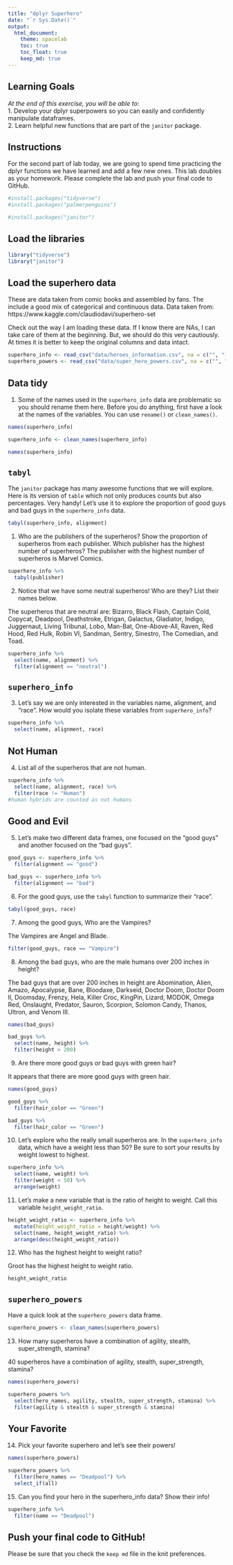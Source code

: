 ```yaml
---
title: "dplyr Superhero"
date: "`r Sys.Date()`"
output:
  html_document: 
    theme: spacelab
    toc: true
    toc_float: true
    keep_md: true
---
```


## Learning Goals  
*At the end of this exercise, you will be able to:*    
1. Develop your dplyr superpowers so you can easily and confidently manipulate dataframes.  
2. Learn helpful new functions that are part of the `janitor` package.  

## Instructions
For the second part of lab today, we are going to spend time practicing the dplyr functions we have learned and add a few new ones. This lab doubles as your homework. Please complete the lab and push your final code to GitHub.  

```r
#install.packages("tidyverse")
#install.packages("palmerpenguins")
```

```r
#install.packages("janitor")
```


## Load the libraries
```r
library("tidyverse")
library("janitor")
```


## Load the superhero data
These are data taken from comic books and assembled by fans. The include a good mix of categorical and continuous data.  Data taken from: https://www.kaggle.com/claudiodavi/superhero-set  

Check out the way I am loading these data. If I know there are NAs, I can take care of them at the beginning. But, we should do this very cautiously. At times it is better to keep the original columns and data intact.  
```r
superhero_info <- read_csv("data/heroes_information.csv", na = c("", "-99", "-"))
superhero_powers <- read_csv("data/super_hero_powers.csv", na = c("", "-99", "-"))
```

## Data tidy
1. Some of the names used in the `superhero_info` data are problematic so you should rename them here. Before you do anything, first have a look at the names of the variables. You can use `rename()` or `clean_names()`.

```r
names(superhero_info)
```

```r
superhero_info <- clean_names(superhero_info)
```

```r
names(superhero_info)
```


## `tabyl`
The `janitor` package has many awesome functions that we will explore. Here is its version of `table` which not only produces counts but also percentages. Very handy! Let's use it to explore the proportion of good guys and bad guys in the `superhero_info` data.  
```r
tabyl(superhero_info, alignment)
```

1. Who are the publishers of the superheros? Show the proportion of superheros from each publisher. Which publisher has the highest number of superheros?
The publisher with the highest number of superheros is Marvel Comics.

```r
superhero_info %>%
  tabyl(publisher)
```


2. Notice that we have some neutral superheros! Who are they? List their names below. 

The superheros that are neutral are: Bizarro, Black Flash, Captain Cold, Copycat, Deadpool, Deathstroke, Etrigan, Galactus, Gladiator, Indigo, Juggernaut, Living Tribunal, Lobo, Man-Bat, One-Above-All, Raven, Red Hood, Red Hulk, Robin VI, Sandman, Sentry, Sinestro, The Comedian, and Toad. 
```r
superhero_info %>%
  select(name, alignment) %>% 
  filter(alignment == "neutral")
```


## `superhero_info`
3. Let's say we are only interested in the variables name, alignment, and "race". How would you isolate these variables from `superhero_info`?
```r
superhero_info %>%
  select(name, alignment, race)

```


## Not Human
4. List all of the superheros that are not human.
```r
superhero_info %>%
  select(name, alignment, race) %>%
  filter(race != "Human")
#human hybrids are counted as not humans 
```


## Good and Evil
5. Let's make two different data frames, one focused on the "good guys" and another focused on the "bad guys".

```r
good_guys <- superhero_info %>%
  filter(alignment == "good")
```

```r
bad_guys <- superhero_info %>%
  filter(alignment == "bad")
```


6. For the good guys, use the `tabyl` function to summarize their "race".

```r
tabyl(good_guys, race)
```


7. Among the good guys, Who are the Vampires?

The Vampires are Angel and Blade. 
```r
filter(good_guys, race == "Vampire")
```


8. Among the bad guys, who are the male humans over 200 inches in height?

The bad guys that are over 200 inches in height are Abomination, Alien, Amazo, Apocalypse, Bane, Bloodaxe, Darkseid, Doctor Doom, Doctor Doom II, Doomsday, Frenzy, Hela, Killer Croc, KingPin, Lizard, MODOK, Omega Red, Onslaught, Predator, Sauron, Scorpion, Solomon Candy, Thanos, Ultron, and Venom III. 

```r
names(bad_guys)
```

```r
bad_guys %>% 
  select(name, height) %>% 
  filter(height > 200)
```


9. Are there more good guys or bad guys with green hair?

It appears that there are more good guys with green hair. 
```r
names(good_guys)
```

```r
good_guys %>%
  filter(hair_color == "Green")
```

```r
bad_guys %>% 
  filter(hair_color == "Green")
```



10. Let's explore who the really small superheros are. In the `superhero_info` data, which have a weight less than 50? Be sure to sort your results by weight lowest to highest.  
```r
superhero_info %>% 
  select(name, weight) %>% 
  filter(weight < 50) %>% 
  arrange(weight)
```

11. Let's make a new variable that is the ratio of height to weight. Call this variable `height_weight_ratio`.    
```r
height_weight_ratio <- superhero_info %>% 
  mutate(height_weight_ratio = height/weight) %>% 
  select(name, height_weight_ratio) %>% 
  arrange(desc(height_weight_ratio))
```

12. Who has the highest height to weight ratio?

Groot has the highest height to weight ratio. 
```r
height_weight_ratio
```

## `superhero_powers`
Have a quick look at the `superhero_powers` data frame.  
```r
superhero_powers <- clean_names(superhero_powers)
```


13. How many superheros have a combination of agility, stealth, super_strength, stamina?

40 superheros have a combination of agility, stealth, super_strength, stamina?
```r
names(superhero_powers)
```

```r
superhero_powers %>%
  select(hero_names, agility, stealth, super_strength, stamina) %>% 
  filter(agility & stealth & super_strength & stamina)
```

## Your Favorite
14. Pick your favorite superhero and let's see their powers!  

```r
names(superhero_powers)
```

```r
superhero_powers %>%
  filter(hero_names == "Deadpool") %>% 
  select_if(all)
```

15. Can you find your hero in the superhero_info data? Show their info!  
```r
superhero_info %>% 
  filter(name == "Deadpool")
```

## Push your final code to GitHub!
Please be sure that you check the `keep md` file in the knit preferences.  